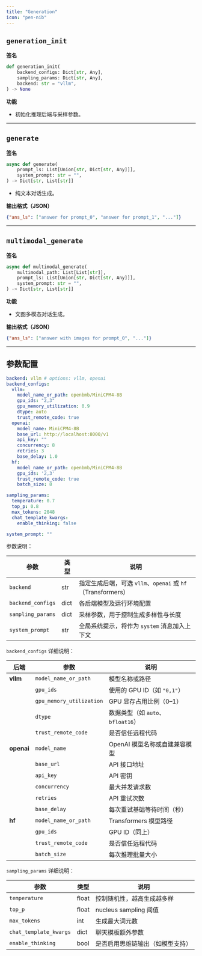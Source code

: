 ```yaml
---
title: "Generation"
icon: "pen-nib"
---
```


## `generation_init`

**签名**  
```python
def generation_init(
    backend_configs: Dict[str, Any],
    sampling_params: Dict[str, Any],
    backend: str = "vllm",
) -> None
```

**功能**  
- 初始化推理后端与采样参数。
---

## `generate`

**签名**  
```python
async def generate(
    prompt_ls: List[Union[str, Dict[str, Any]]],
    system_prompt: str = "",
) -> Dict[str, List[str]]
```

- 纯文本对话生成。

**输出格式（JSON）**  
```json
{"ans_ls": ["answer for prompt_0", "answer for prompt_1", "..."]}
```
---

## `multimodal_generate`

**签名**  
```python
async def multimodal_generate(
    multimodal_path: List[List[str]],
    prompt_ls: List[Union[str, Dict[str, Any]]],
    system_prompt: str = "",
) -> Dict[str, List[str]]
```

**功能**  
- 文图多模态对话生成。

**输出格式（JSON）**  
```json
{"ans_ls": ["answer with images for prompt_0", "..."]}
```


---


## 参数配置

```yaml servers/generation/parameter.yaml icon="/images/yaml.svg"
backend: vllm # options: vllm, openai
backend_configs:
  vllm:
    model_name_or_path: openbmb/MiniCPM4-8B
    gpu_ids: "2,3"
    gpu_memory_utilization: 0.9
    dtype: auto
    trust_remote_code: true
  openai:
    model_name: MiniCPM4-8B
    base_url: http://localhost:8000/v1
    api_key: ""
    concurrency: 8
    retries: 3
    base_delay: 1.0
  hf:
    model_name_or_path: openbmb/MiniCPM4-8B
    gpu_ids: '2,3'
    trust_remote_code: true
    batch_size: 8

sampling_params:
  temperature: 0.7
  top_p: 0.8
  max_tokens: 2048
  chat_template_kwargs:
    enable_thinking: false

system_prompt: ""
```

参数说明：

| 参数 | 类型 | 说明 |
|------|------|------|
| `backend` | str | 指定生成后端，可选 `vllm`、`openai` 或 `hf`（Transformers） |
| `backend_configs` | dict | 各后端模型及运行环境配置 |
| `sampling_params` | dict | 采样参数，用于控制生成多样性与长度 |
| `system_prompt` | str | 全局系统提示，将作为 `system` 消息加入上下文 |

`backend_configs` 详细说明：

| 后端 | 参数 | 说明 |
|------|------|------|
| **vllm** | `model_name_or_path` | 模型名称或路径 |
|  | `gpu_ids` | 使用的 GPU ID（如 `"0,1"`） |
|  | `gpu_memory_utilization` | GPU 显存占用比例（0–1） |
|  | `dtype` | 数据类型（如 `auto`、`bfloat16`） |
|  | `trust_remote_code` | 是否信任远程代码 |
| **openai** | `model_name` | OpenAI 模型名称或自建兼容模型 |
|  | `base_url` | API 接口地址 |
|  | `api_key` | API 密钥 |
|  | `concurrency` | 最大并发请求数 |
|  | `retries` | API 重试次数 |
|  | `base_delay` | 每次重试基础等待时间（秒） |
| **hf** | `model_name_or_path` | Transformers 模型路径 |
|  | `gpu_ids` | GPU ID（同上） |
|  | `trust_remote_code` | 是否信任远程代码 |
|  | `batch_size` | 每次推理批量大小 |

`sampling_params` 详细说明：

| 参数 | 类型 | 说明 |
|------|------|------|
| `temperature` | float | 控制随机性，越高生成越多样 |
| `top_p` | float | nucleus sampling 阈值 |
| `max_tokens` | int | 生成最大词元数 |
| `chat_template_kwargs` | dict | 聊天模板额外参数 |
| `enable_thinking` | bool | 是否启用思维链输出（如模型支持） |



